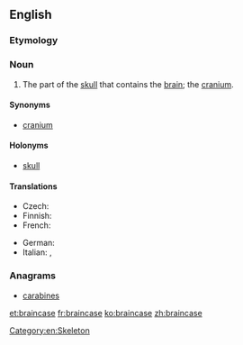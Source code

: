 ==English==

===Etymology===
{{compound|brain|case|lang=en}}

===Noun===
{{en-noun}}

# The part of the [[skull]] that contains the [[brain]]; the [[cranium]].

====Synonyms====
* [[cranium]]

====Holonyms====
* [[skull]]

====Translations====
{{trans-top|the part of the skull containing the brain}}
* Czech: {{t|cs|mozkovna|f}}
* Finnish: {{t+|fi|aivokoppa}}
* French: {{t+|fr|boite crânienne|f}}
{{trans-mid}}
* German: {{t+|de|Hirnschale|f}}
* Italian: {{t|it|scatola cranica|f}}, {{t+|it|cranio|m}}
{{trans-bottom}}

===Anagrams===
* [[carabines#English|carabines]]

[[Category:en:Skeleton]]

[[et:braincase]]
[[fr:braincase]]
[[ko:braincase]]
[[zh:braincase]]